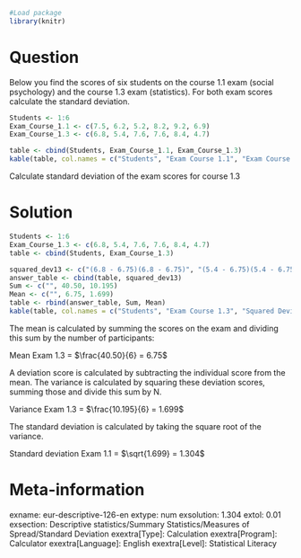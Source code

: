 ```r
#Load package
library(knitr)
```

Question
========
Below you find the scores of six students on the course 1.1 exam (social psychology) and the course 1.3 exam (statistics). For both exam scores calculate the standard deviation.

```r
Students <- 1:6
Exam_Course_1.1 <- c(7.5, 6.2, 5.2, 8.2, 9.2, 6.9)
Exam_Course_1.3 <- c(6.8, 5.4, 7.6, 7.6, 8.4, 4.7)

table <- cbind(Students, Exam_Course_1.1, Exam_Course_1.3)
kable(table, col.names = c("Students", "Exam Course 1.1", "Exam Course 1.3"))
```

Calculate standard deviation of the exam scores for course 1.3


Solution
========
```r
Students <- 1:6
Exam_Course_1.3 <- c(6.8, 5.4, 7.6, 7.6, 8.4, 4.7)
table <- cbind(Students, Exam_Course_1.3)

squared_dev13 <- c("(6.8 ‐ 6.75)(6.8 ‐ 6.75)", "(5.4 ‐ 6.75)(5.4 ‐ 6.75)", "(7.6 ‐ 6.75)(7.6 ‐ 6.75)", "(7.6 ‐ 6.75)(7.6 ‐ 6.75)", "(8.4 ‐ 6.75)(8.4 ‐ 6.75)", "(4.7 ‐ 6.75)(4.7 ‐ 6.75)")
answer_table <- cbind(table, squared_dev13)
Sum <- c("", 40.50, 10.195)
Mean <- c("", 6.75, 1.699)
table <- rbind(answer_table, Sum, Mean)
kable(table, col.names = c("Students", "Exam Course 1.3", "Squared Deviation 1.3"))
```

The mean is calculated by summing the scores on the exam and dividing this sum by the number of participants:


Mean Exam 1.3 = $\frac{40.50}{6} = 6.75$

A deviation score is calculated by subtracting the individual score from the mean. The variance is calculated by squaring these deviation scores, summing those and divide this sum by N.

Variance Exam 1.3 = $\frac{10.195}{6} = 1.699$

The standard deviation is calculated by taking the square root of the variance.

Standard deviation Exam 1.1 = $\sqrt{1.699} = 1.304$


Meta-information
================
exname: eur-descriptive-126-en
extype: num
exsolution: 1.304
extol: 0.01
exsection: Descriptive statistics/Summary Statistics/Measures of Spread/Standard Deviation
exextra[Type]: Calculation
exextra[Program]: Calculator
exextra[Language]: English
exextra[Level]: Statistical Literacy
